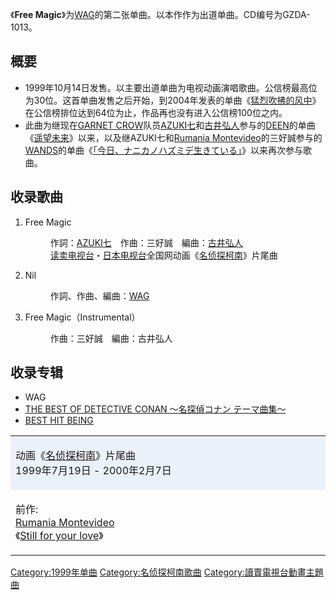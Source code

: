 {{Multiple issues|
{{unreferenced|time=2011-11-07T19:37:00+00:00}}
{{Notability Unreferenced|time=2020-11-26T05:05:00+00:00}}
{{Original research|time=2020-11-26T05:05:00+00:00}}
}}
{{Infobox Single
| Name           = Free Magic
| Artist         = [[WAG|WAG]]
| Album          = [[WAG(专辑)|WAG]]
| A-side         = 
| B-side         = Nil
| Released       = 1999年10月14日
| Format         = 
| Recorded       = 
| Genre          = [[J-POP|J-POP]]
| Length         = 
| Label          = [[GIZA_studio|GIZA studio]]
| Writer         = [[AZUKI七|AZUKI七]]、三好誠
| Producer       = 
| Certification  = 
| Chart position = *30位（[[Oricon公信榜|Oricon]]）
| Last single    = Odyssey<br />（1999年）
| This single    = '''Free Magic'''<br />（1999年）
| Next single    = [[Don't_Think_Twice,_It's_All_Right|Don't Think Twice, It's All Right]]<br />（2000年）
}}
《'''Free Magic'''》为[[WAG|WAG]]的第二张单曲。以本作作为出道单曲。CD编号为GZDA-1013。

== 概要 ==
*1999年10月14日发售。以主要出道单曲为电视动画演唱歌曲。公信榜最高位为30位。这首单曲发售之后开始，到2004年发表的单曲《[[猛烈吹拂的风中|猛烈吹拂的风中]]》在公信榜排位达到64位为止，作品再也没有进入公信榜100位之内。
*此曲为继现在[[GARNET_CROW|GARNET CROW]]队员[[AZUKI七|AZUKI七]]和[[古井弘人|古井弘人]]参与的[[DEEN|DEEN]]的单曲《[[遥望未来|遥望未来]]》以来，以及继AZUKI七和[[Rumania_Montevideo|Rumania Montevideo]]的三好誠参与的[[WANDS|WANDS]]的单曲《[[「今日、ナニカノハズミデ生きている」|「今日、ナニカノハズミデ生きている」]]》以来再次参与歌曲。

== 收录歌曲 ==
#Free Magic
#:作詞：[[AZUKI七|AZUKI七]]　作曲：三好誠　編曲：[[古井弘人|古井弘人]]
#:[[读卖电视台|读卖电视台]]・[[日本电视台|日本电视台]]全国网动画《[[名侦探柯南_(动画)|名侦探柯南]]》片尾曲
#Nil
#:作詞、作曲、編曲：[[WAG|WAG]]
#Free Magic（Instrumental）
#:作曲：三好誠　編曲：古井弘人

== 收录专辑 ==
*WAG
*[[THE_BEST_OF_DETECTIVE_CONAN_〜名探偵コナン_テーマ曲集〜|THE BEST OF DETECTIVE CONAN 〜名探偵コナン テーマ曲集〜]]
*[[BEST_HIT_BEING|BEST HIT BEING]]

{| border="2" cellspacing="0" style="margin-left: auto; margin-right: auto;"
|- style="text-align: center;"
|colspan="3" style="background-color: #EBF1F9;"| 动画《[[名侦探柯南_(动画)|名侦探柯南]]》片尾曲<br />1999年7月19日 - 2000年2月7日
|- style="text-align: center; font-size: smaller;"
| style="width: 30%;"|前作:<br />[[Rumania_Montevideo|Rumania Montevideo]]<br />《[[Still_for_your_love|Still for your love]]》
| style="width: 40%;"|[[WAG|WAG]]<br />《'''Free Magic'''》
| style="width: 30%;"|次作:<br />[[倉木麻衣|倉木麻衣]]<br />《[[Secret_of_my_heart|Secret of my heart]]》
|}

{{名侦探柯南}}
{{Single-stub}}
{{DEFAULTSORT:Free Magic}}

[[Category:1999年单曲|Category:1999年单曲]]
[[Category:名侦探柯南歌曲|Category:名侦探柯南歌曲]]


[[Category:讀賣電視台動畫主題曲|Category:讀賣電視台動畫主題曲]]